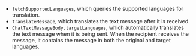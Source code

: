 <PlatformWrapper platform="react-native">

- `fetchSupportedLanguages`, which queries the supported languages for translation.
- `translateMessage`, which translates the text message after it is received.
- `ChatTextMessageBody.targetLanguages`, which automatically translates the text message when it is being sent. When the recipient receives the message, it contains the message in both the original and target languages.

</PlatformWrapper>